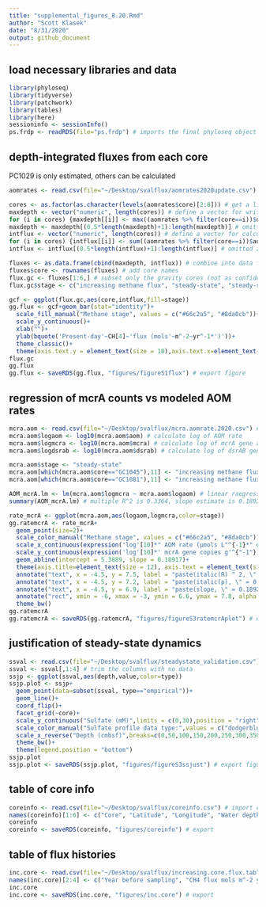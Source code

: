 ```yaml
---
title: "supplemental_figures_8.20.Rmd"
author: "Scott Klasek"
date: "8/31/2020"
output: github_document
---
```


## load necessary libraries and data
```r
library(phyloseq)
library(tidyverse)
library(patchwork)
library(tables)
library(here)
sessioninfo <- sessionInfo()
ps.frdp <- readRDS(file="ps.frdp") # imports the final phyloseq object
```

## depth-integrated fluxes from each core
PC1029 is only estimated, others can be calculated
```r
aomrates <- read.csv(file="~/Desktop/svalflux/aomrates2020update.csv") # import csv

cores <- as.factor(as.character(levels(aomrates$core)[2:8])) # get a list of the cores
maxdepth <- vector("numeric", length(cores)) # define a vector for writing max depths
for (i in cores) {maxdepth[[i]] <- max((aomrates %>% filter(core==i))$depth)} # for-loop to calculate max depth
maxdepth <- maxdepth[(0.5*length(maxdepth)+1):length(maxdepth)] # omitted zero values
intflux <- vector("numeric", length(cores)) # define a vector for calculating fluxes
for (i in cores) {intflux[[i]] <- sum((aomrates %>% filter(core==i))$aom)*(1e4 * 365 / 1e9)} # for-loop to calculate flux (converting micromoles per L per day to moles per m^2 per year)
intflux <- intflux[(0.5*length(intflux)+1):length(intflux)] # omitted zero values

fluxes <- as.data.frame(cbind(maxdepth, intflux)) # combine into data frame
fluxes$core <- rownames(fluxes) # add core names
flux.gc <- fluxes[1:6,] # subset only the gravity cores (not as confident about the rates for PC1029)
flux.gc$stage <- c("increasing methane flux", "steady-state", "steady-state", "steady-state", "steady-state", "increasing methane flux") # add stage

gcf <- ggplot(flux.gc,aes(core,intflux,fill=stage))
gg.flux <- gcf+geom_bar(stat="identity")+
  scale_fill_manual("Methane stage", values = c("#66c2a5", "#8da0cb"))+
  scale_y_continuous()+
  xlab("")+
  ylab(bquote('Present-day'~CH[4]~'flux (mols'~m^-2~yr^-1*')'))+
  theme_classic()+
  theme(axis.text.y = element_text(size = 10),axis.text.x=element_text(angle = 45, hjust = 1,size=12))
flux.gc
gg.flux
gg.flux <- saveRDS(gg.flux, "figures/figureS1flux") # export figure
```

## regression of mcrA counts vs modeled AOM rates
```r
mcra.aom <- read.csv(file="~/Desktop/svalflux/mcra.aomrate.2020.csv") # import csv
mcra.aom$logaom <- log10(mcra.aom$aom) # calculate log of AOM rate
mcra.aom$logmcra <- log10(mcra.aom$mcra) # calculate log of mcrA gene abundance
mcra.aom$logdsrab <- log10(mcra.aom$dsrab) # calculate log of dsrAB gene abundance

mcra.aom$stage <- "steady-state"
mcra.aom[which(mcra.aom$core=="GC1045"),11] <- "increasing methane flux"
mcra.aom[which(mcra.aom$core=="GC1081"),11] <- "increasing methane flux"

AOM_mcrA.lm <- lm(mcra.aom$logmcra ~ mcra.aom$logaom) # linear raegression
summary(AOM_mcrA.lm) # multiple R^2 is 0.3364, slope estimate is 0.1892, and slope p-value is 0.00021 ***

rate_mcrA <- ggplot(mcra.aom,aes(logaom,logmcra,color=stage)) 
gg.ratemcrA <- rate_mcrA+
  geom_point(size=2)+
  scale_color_manual("Methane stage", values = c("#66c2a5", "#8da0cb"))+
  scale_x_continuous(expression('log'[10]*" AOM rate (µmols L"^{-1}*" day"^{-1}*")"))+
  scale_y_continuous(expression('log'[10]*' mcrA gene copies g'^{"-1"}))+
  geom_abline(intercept = 5.3889, slope = 0.18917)+
  theme(axis.title=element_text(size = 12), axis.text = element_text(size = 11), legend.title = element_text(size = 12), legend.text = element_text(size = 10))+
  annotate("text", x = -4.5, y = 7.5, label = "paste(italic(R) ^ 2, \" = 0.3364\")", parse = TRUE)+
  annotate("text", x = -4.5, y = 7.2, label = "paste(italic(p), \" = 0.00021\")", parse = TRUE)+
  annotate("text", x = -4.5, y = 6.9, label = "paste(slope, \" = 0.1892\")", parse = TRUE)+
  annotate("rect", xmin = -6, xmax = -3, ymin = 6.6, ymax = 7.8, alpha = .2)+
  theme_bw()
gg.ratemcrA 
gg.ratemcrA <- saveRDS(gg.ratemcrA, "figures/figureS3ratemcrAplot") # export figure
```

## justification of steady-state dynamics
```r
ssval <- read.csv(file="~/Desktop/svalflux/steadystate_validation.csv") # import csv
ssval <- ssval[,1:4] # trim the columns with no data
ssjp <- ggplot(ssval,aes(depth,value,color=type))
ssjp.plot <- ssjp+
  geom_point(data=subset(ssval, type=="empirical"))+
  geom_line()+
  coord_flip()+
  facet_grid(~core)+
  scale_y_continuous("Sulfate (mM)",limits = c(0,30),position = "right")+
  scale_color_manual("Sulfate profile data type:",values = c("dodgerblue1","black"))+
  scale_x_reverse("Depth (cmbsf)",breaks=c(0,50,100,150,200,250,300,350),limits=c(350,0))+
  theme_bw()+
  theme(legend.position = "bottom")
ssjp.plot
ssjp.plot <- saveRDS(ssjp.plot, "figures/figureS3ssjust") # export figure
```

## table of core info
```r
coreinfo <- read.csv(file="~/Desktop/svalflux/coreinfo.csv") # import csv
names(coreinfo)[1:6] <- c("Core", "Latitude", "Longitude", "Water depth (m)", "Core recovery (cm)", "SMT depth (cm)")
coreinfo
coreinfo <- saveRDS(coreinfo, "figures/coreinfo") # export
```

## table of flux histories 
```r
inc.core <- read.csv(file="~/Desktop/svalflux/increasing.core.flux.table.csv") # import csv
names(inc.core)[2:4] <- c("Year before sampling", "CH4 flux mols m^-2 yr ^-1", "Peak AOM depth (cm)") # rename columns to be more legible
inc.core
inc.core <- saveRDS(inc.core, "figures/inc.core") # export
```